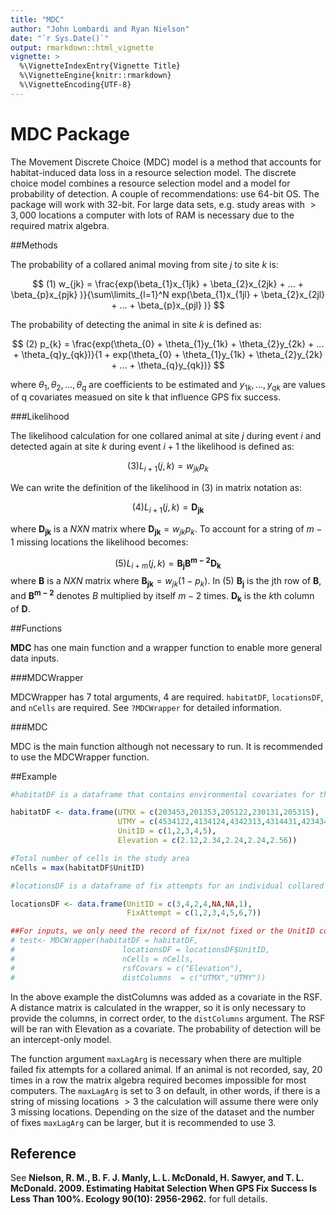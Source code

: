 ```yaml
---
title: "MDC"
author: "John Lombardi and Ryan Nielson"
date: "`r Sys.Date()`"
output: rmarkdown::html_vignette
vignette: >
  %\VignetteIndexEntry{Vignette Title}
  %\VignetteEngine{knitr::rmarkdown}
  %\VignetteEncoding{UTF-8}
---
```


# MDC Package

The Movement Discrete Choice (MDC) model is a method that accounts for habitat-induced data loss in a resource selection model. The discrete choice model combines a resource selection model and a model for probability of detection. A couple of recommendations: use 64-bit OS. The package will work with 32-bit. For large data sets, e.g. study areas with $>3,000$ locations a computer with lots of RAM is necessary due to the required matrix algebra.


##Methods

The probability of a collared animal moving from site $j$ to site $k$ is: 

$$ (1) w_{jk} = \frac{exp(\beta_{1}x_{1jk} + \beta_{2}x_{2jk} + ... + \beta_{p}x_{pjk} )}{\sum\limits_{l=1}^N exp(\beta_{1}x_{1jl} + \beta_{2}x_{2jl} + ... + \beta_{p}x_{pjl} )} $$ 

The probability of detecting the animal in site $k$ is defined as:

$$ (2) p_{k} = \frac{exp(\theta_{0} + \theta_{1}y_{1k} + \theta_{2}y_{2k} + ... + \theta_{q}y_{qk})}{1 + exp(\theta_{0} + \theta_{1}y_{1k} + \theta_{2}y_{2k} + ... + \theta_{q}y_{qk})} $$

where $\theta_{1}, \theta_{2}, ..., \theta_{q}$ are coefficients to be estimated and $y_{1k}, ..., y_{qk}$ are values of q covariates measued on site k that influence GPS fix success.

###Likelihood

The likelihood calculation for one collared animal at site $j$ during event $i$ and detected again at site $k$ during event $i+1$ the likelihood is defined as:

$$(3) L_{i + 1}(j,k) = w_{jk}p_{k} $$

We can write the definition of the likelihood in $(3)$ in matrix notation as:

$$ (4) L_{i + 1}(j,k) =  \mathbf{D_{jk}} $$

where $\mathbf{D_{jk}}$ is a $N X N$ matrix where $\mathbf{D_{jk}} = w_{jk}p_{k}$. To account for a string of $m-1$ missing locations the likelihood becomes:

$$ (5) L_{i+m}(j,k) = \mathbf{B_{j}B^{m-2}D_{k}} $$
where $\mathbf{B}$ is a $N X N$ matrix where $\mathbf{B_{jk}} = w_{jk}(1-p_{k})$. In $(5)$ $\mathbf{B_{j}}$ is the jth row of $\mathbf{B}$, and $\mathbf{B^{m-2}}$ denotes $B$ multiplied by itself $m-2$ times. $\mathbf{D_{k}}$ is the *k*th column of $\mathbf{D}$.

##Functions

**MDC** has one main function and a wrapper function to enable more general data inputs. 

###MDCWrapper

MDCWrapper has 7 total arguments, 4 are required. `habitatDF`, `locationsDF`, and `nCells` are required. See `?MDCWrapper` for detailed information.

###MDC

MDC is the main function although not necessary to run. It is recommended to use the MDCWrapper function. 

##Example

```r

#habitatDF is a dataframe that contains environmental covariates for the RSF

habitatDF <- data.frame(UTMX = c(203453,201353,205122,230131,205315),
                        UTMY = c(4534122,4134124,4342313,4314431,423434),
                        UnitID = c(1,2,3,4,5),
                        Elevation = c(2.12,2.34,2.24,2.24,2.56))

#Total number of cells in the study area
nCells = max(habitatDF$UnitID)

#locationsDF is a dataframe of fix attempts for an individual collared animal

locationsDF <- data.frame(UnitID = c(3,4,2,4,NA,NA,1),
                          FixAttempt = c(1,2,3,4,5,6,7))

##For inputs, we only need the record of fix/not fixed or the UnitID column
# test<- MDCWrapper(habitatDF = habitatDF,
#                        locationsDF = locationsDF$UnitID,
#                        nCells = nCells,
#                        rsfCovars = c("Elevation"),
#                        distColumns  = c("UTMX","UTMY"))


```

In the above example the distColumns was added as a covariate in the RSF. A distance matrix is calculated in the wrapper, so it is only necessary to provide the columns, in correct order, to the `distColumns` argument. The RSF will be ran with Elevation as a covariate. The probability of detection will be an intercept-only model.

The function argument `maxLagArg` is necessary when there are multiple failed fix attempts for a collared animal. If an animal is not recorded, say, 20 times in a row the matrix algebra required becomes impossible for most computers. The `maxLagArg` is set to $3$ on default, in other words, if there is a string of missing locations $>3$ the calculation will assume there were only $3$ missing locations. Depending on the size of the dataset and the number of fixes `maxLagArg` can be larger, but it is recommended to use $3$. 

## Reference 

See **Nielson, R. M., B. F. J. Manly, L. L. McDonald, H. Sawyer, and T. L. McDonald. 2009. Estimating Habitat Selection When GPS Fix Success Is Less Than 100%. Ecology 90(10): 2956-2962.** for full details.






